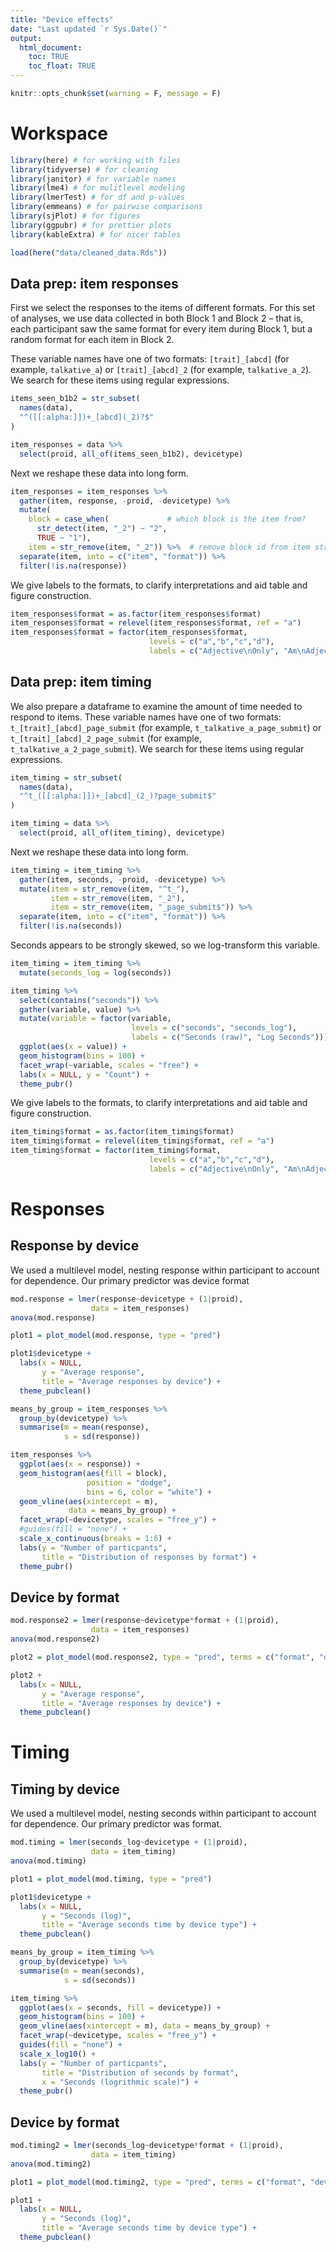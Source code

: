 ```yaml
---
title: "Device effects"
date: "Last updated `r Sys.Date()`"
output: 
  html_document:
    toc: TRUE
    toc_float: TRUE
---
```



```r
knitr::opts_chunk$set(warning = F, message = F)
```

# Workspace

```r
library(here) # for working with files
library(tidyverse) # for cleaning
library(janitor) # for variable names
library(lme4) # for mulitlevel modeling
library(lmerTest) # for df and p-values
library(emmeans) # for pairwise comparisons
library(sjPlot) # for figures
library(ggpubr) # for prettier plots
library(kableExtra) # for nicer tables
```

```r
load(here("data/cleaned_data.Rds"))
```


## Data prep: item responses

First we select the responses to the items of different formats. For this set of analyses, we use data collected in both Block 1 and Block 2 -- that is, each participant saw the same format for every item during Block 1, but a random format for each item in Block 2.

These variable names have one of two formats: `[trait]_[abcd]` (for example, `talkative_a`) or `[trait]_[abcd]_2` (for example, `talkative_a_2`). We search for these items using regular expressions.

```r
items_seen_b1b2 = str_subset(
  names(data),
  "^([[:alpha:]])+_[abcd](_2)?$"
)

item_responses = data %>%
  select(proid, all_of(items_seen_b1b2), devicetype)
```

Next we reshape these data into long form.

```r
item_responses = item_responses %>%
  gather(item, response, -proid, -devicetype) %>%
  mutate(
    block = case_when(             # which block is the item from?
      str_detect(item, "_2") ~ "2",
      TRUE ~ "1"),
    item = str_remove(item, "_2")) %>%  # remove block id from item string
  separate(item, into = c("item", "format")) %>%
  filter(!is.na(response))
```

We give labels to the formats, to clarify interpretations and aid table and figure construction.

```r
item_responses$format = as.factor(item_responses$format)
item_responses$format = relevel(item_responses$format, ref = "a") 
item_responses$format = factor(item_responses$format,
                               levels = c("a","b","c","d"),
                               labels = c("Adjective\nOnly", "Am\nAdjective", "Tend to be\nAdjective", "I am someone\nwho tends to be\nAdjective"))
```

## Data prep: item timing

We also prepare a dataframe to examine the amount of time needed to respond to items. These variable names have one of two formats: `t_[trait]_[abcd]_page_submit` (for example, `t_talkative_a_page_submit`) or `t_[trait]_[abcd]_2_page_submit` (for example, `t_talkative_a_2_page_submit`). We search for these items using regular expressions.

```r
item_timing = str_subset(
  names(data),
  "^t_([[:alpha:]])+_[abcd]_(2_)?page_submit$"
)

item_timing = data %>%
  select(proid, all_of(item_timing), devicetype)
```

Next we reshape these data into long form.

```r
item_timing = item_timing %>%
  gather(item, seconds, -proid, -devicetype) %>%
  mutate(item = str_remove(item, "^t_"),
         item = str_remove(item, "_2"),
         item = str_remove(item, "_page_submit$")) %>% 
  separate(item, into = c("item", "format")) %>%
  filter(!is.na(seconds))
```

Seconds appears to be strongly skewed, so we log-transform this variable.

```r
item_timing = item_timing %>% 
  mutate(seconds_log = log(seconds))

item_timing %>% 
  select(contains("seconds")) %>% 
  gather(variable, value) %>% 
  mutate(variable = factor(variable,
                           levels = c("seconds", "seconds_log"),
                           labels = c("Seconds (raw)", "Log Seconds"))) %>% 
  ggplot(aes(x = value)) +
  geom_histogram(bins = 100) +
  facet_wrap(~variable, scales = "free") +
  labs(x = NULL, y = "Count") +
  theme_pubr()
```

We give labels to the formats, to clarify interpretations and aid table and figure construction.

```r
item_timing$format = as.factor(item_timing$format)
item_timing$format = relevel(item_timing$format, ref = "a") 
item_timing$format = factor(item_timing$format,
                               levels = c("a","b","c","d"),
                               labels = c("Adjective\nOnly", "Am\nAdjective", "Tend to be\nAdjective", "I am someone\nwho tends to be\nAdjective"))
```

# Responses

## Response by device

We used a multilevel model, nesting response within participant to account for dependence. Our primary predictor was device format

```r
mod.response = lmer(response~devicetype + (1|proid), 
                  data = item_responses)
anova(mod.response)

```

```r
plot1 = plot_model(mod.response, type = "pred") 

plot1$devicetype +
  labs(x = NULL,
       y = "Average response",
       title = "Average responses by device") +
  theme_pubclean()
```

```r
means_by_group = item_responses %>%
  group_by(devicetype) %>% 
  summarise(m = mean(response),
            s = sd(response))

item_responses %>%
  ggplot(aes(x = response)) +
  geom_histogram(aes(fill = block),
                 position = "dodge",
                 bins = 6, color = "white") +
  geom_vline(aes(xintercept = m), 
             data = means_by_group) +
  facet_wrap(~devicetype, scales = "free_y") +
  #guides(fill = "none") +
  scale_x_continuous(breaks = 1:6) +
  labs(y = "Number of particpants",
       title = "Distribution of responses by format") +
  theme_pubr()
```

## Device by format

```r
mod.response2 = lmer(response~devicetype*format + (1|proid), 
                  data = item_responses)
anova(mod.response2)

```

```r
plot2 = plot_model(mod.response2, type = "pred", terms = c("format", "devicetype")) 

plot2 +
  labs(x = NULL,
       y = "Average response",
       title = "Average responses by device") +
  theme_pubclean()
```

# Timing

## Timing by device

We used a multilevel model, nesting seconds within participant to account for dependence. Our primary predictor was format.

```r
mod.timing = lmer(seconds_log~devicetype + (1|proid), 
                  data = item_timing)
anova(mod.timing)
```

```r
plot1 = plot_model(mod.timing, type = "pred") 

plot1$devicetype +
  labs(x = NULL,
       y = "Seconds (log)",
       title = "Average seconds time by device type") +
  theme_pubclean()
```

```r
means_by_group = item_timing %>%
  group_by(devicetype) %>% 
  summarise(m = mean(seconds),
            s = sd(seconds))

item_timing %>%
  ggplot(aes(x = seconds, fill = devicetype)) +
  geom_histogram(bins = 100) +
  geom_vline(aes(xintercept = m), data = means_by_group) +
  facet_wrap(~devicetype, scales = "free_y") +
  guides(fill = "none") +
  scale_x_log10() +
  labs(y = "Number of particpants",
       title = "Distribution of seconds by format",
       x = "Seconds (logrithmic scale)") +
  theme_pubr()
```

## Device by format

```r
mod.timing2 = lmer(seconds_log~devicetype*format + (1|proid), 
                  data = item_timing)
anova(mod.timing2)
```

```r
plot1 = plot_model(mod.timing2, type = "pred", terms = c("format", "devicetype")) 

plot1 +
  labs(x = NULL,
       y = "Seconds (log)",
       title = "Average seconds time by device type") +
  theme_pubclean()
```
